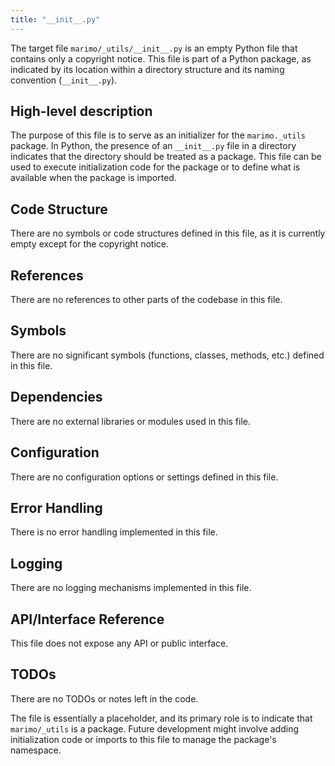 ```yaml
---
title: "__init__.py"
---
```


The target file `marimo/_utils/__init__.py` is an empty Python file that contains only a copyright notice. This file is part of a Python package, as indicated by its location within a directory structure and its naming convention (`__init__.py`).

## High-level description
The purpose of this file is to serve as an initializer for the `marimo._utils` package. In Python, the presence of an `__init__.py` file in a directory indicates that the directory should be treated as a package. This file can be used to execute initialization code for the package or to define what is available when the package is imported.

## Code Structure
There are no symbols or code structures defined in this file, as it is currently empty except for the copyright notice.

## References
There are no references to other parts of the codebase in this file.

## Symbols
There are no significant symbols (functions, classes, methods, etc.) defined in this file.

## Dependencies
There are no external libraries or modules used in this file.

## Configuration
There are no configuration options or settings defined in this file.

## Error Handling
There is no error handling implemented in this file.

## Logging
There are no logging mechanisms implemented in this file.

## API/Interface Reference
This file does not expose any API or public interface.

## TODOs
There are no TODOs or notes left in the code. 

The file is essentially a placeholder, and its primary role is to indicate that `marimo/_utils` is a package. Future development might involve adding initialization code or imports to this file to manage the package's namespace.